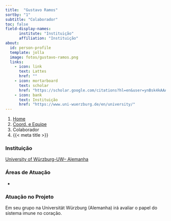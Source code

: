 ```yaml
---
title:  "Gustavo Ramos"
sortby: "1"
subtitle: "Colaborador"
toc: false
field-display-names:
      institute: "Instituição"
      affiliation: "Instituição"
about:
  id: person-profile
  template: jolla
  image: fotos/gustavo-ramos.png
  links:
    - icon: link
      text: Lattes
      href: ""
    - icon: mortarboard
      text: scholar
      href: "https://scholar.google.com/citations?hl=en&user=ynBsk4kAAAAJ"
    - icon: bank
      text: Instituição
      href: "https://www.uni-wuerzburg.de/en/university/"
---
```


```{=html}
<nav aria-label="breadcrumb">
  <ol class="breadcrumb">
    <li class="breadcrumb-item"><a href="../../index.html">Home</a></li>
    <li class="breadcrumb-item"><a href="../coord-equipe.html">Coord. e Equipe</a></li>
    <li class="breadcrumb-item active">Colaborador</li>
    <li class="breadcrumb-item active" aria-current="page">{{< meta title >}}</li>
  </ol>
</nav>
```
:::{#person-profile}
:::

### Instituição

[University of Würzburg-UW-- Alemanha](https://www.uni-wuerzburg.de/en/university/)

### Áreas de Atuação

-

### Atuação no Projeto

Em seu grupo na Universität Würzburg (Alemanha) irá avaliar o papel do sistema imune no coração.
